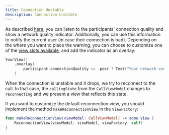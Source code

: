 ```yaml
---
title: Connection Unstable
description: Connection Unstable
---
```


As described [here](../network-quality-indicator), you can listen to the participants' connection quality and show a network quality indicator. Additionally, you can use this information to notify the current user (in case their connection is bad). Depending on the where you want to place the warning, you can choose to customize one of the [view slots available](../../guides/view-slots), and add the indicator as an overlay:

```swift
YourView()
    .overlay(
        participant.connectionQuality == .poor ? Text("Your network connection is bad.") : nil
    )
```

When the connection is unstable and it drops, we try to reconnect to the call. In that case, the `callingState` from the `CallViewModel` changes to `reconnecting` and we present a view that reflects this state.

If you want to customize the default reconnection view, you should implement the method `makeReconnectionView` in the `ViewFactory`:

```swift
func makeReconnectionView(viewModel: CallViewModel) -> some View {
    ReconnectionView(viewModel: viewModel, viewFactory: self)
}
```